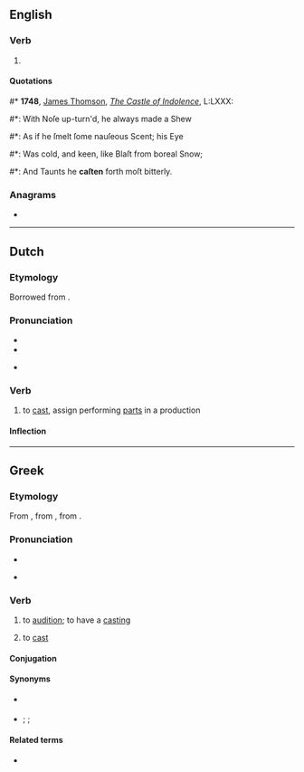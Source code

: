 ==English==

===Verb===
{{head|en|past participle}}

# {{lb|en|archaic|poetic}} {{past participle of|cast|lang=en|nocat=1}}

====Quotations====
<!--appears to be simple past tense, not past participle in this quotation-->
#* '''1748''', [[w:James Thomson (poet)|James Thomson]], ''[[s:The Castle of Indolence|The Castle of Indolence]]'', L:LXXX:
#*: With Noſe up-turn'd, he always made a Shew
#*: As if he ſmelt ſome nauſeous Scent; his Eye
#*: Was cold, and keen, like Blaſt from boreal Snow;
#*: And Taunts he '''caſten''' forth moſt bitterly.

===Anagrams===
* {{anagrams|en|a=acenst|ascent|enacts|secant|stance}}

----

==Dutch==

===Etymology===
Borrowed from {{bor|nl|en|cast}}.

===Pronunciation===
* {{IPA|lang=nl|/ˈkɑstə(n)/|/ˈkaːstə(n)/}}
* {{audio|Nl-casten.ogg|Audio|lang=nl}}
* {{homophone|kasten|lang=nl}} {{q|by the first pronunciation}}

===Verb===
{{nl-verb}}

# {{lb|nl|transitive}} to [[cast]], assign performing [[parts]] in a production

====Inflection====
{{nl-conj-wk|cast}}

----

==Greek==

===Etymology===
From {{bor|de|en|cast}}, from {{der|de|non|kasta}}, from {{der|de|gem-pro|*kastōną}}.

===Pronunciation===
* {{IPA|/ˈkaːstən/|lang=de}}
* {{homophone|Karsten|lang=de}} {{q|one pronunciation}}

===Verb===
{{de-verb-weak|castet|castete|gecastet}}

# {{lb|de|transitive|or|intransitive}} to [[audition]]; to have a [[casting]] {{gloss|evaluate people for a perfoming part}}
#: {{ux|de|Es wurden drei Schauspieler für die Rolle '''gecastet''', aber keiner davon passte.|Three actors were '''auditioned''' for the part, but none of them seemed right.}}
# {{lb|de|transitive|less common, at least in non-specialist use}} to [[cast]] {{gloss|choose someone for a performing part}}
#: {{ux|de|Er wurde für die Rolle '''gecastet'''.|He was '''cast''' for the part.|inline=1}}

====Conjugation====
{{de-conj-weak|cast|gecastet|h|e}}

====Synonyms====
* {{sense|audition}} {{l|de|[[vorsprechen]] [[lassen]]}}
* {{sense|cast}} {{l|de|besetzen}} {{q|the usual word}}; {{l|de|auswählen}}; {{l|de|verpflichten}}

====Related terms====
* {{l|de|Casting}}
